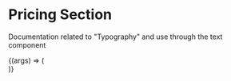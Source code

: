 
<Meta
  title="Patterns/Footer"
  component={Footer}
/>

# Pricing Section

Documentation related to "Typography" and use through the text component

<ArgsTable story="Footer Component" />

<Canvas>
  <Story
    name="Footer Component"
    args={{
      ...Footer.defaultProps,
    }}
  >
    {(args) => (
      <Footer {...args} />
    )}
  </Story>
</Canvas>